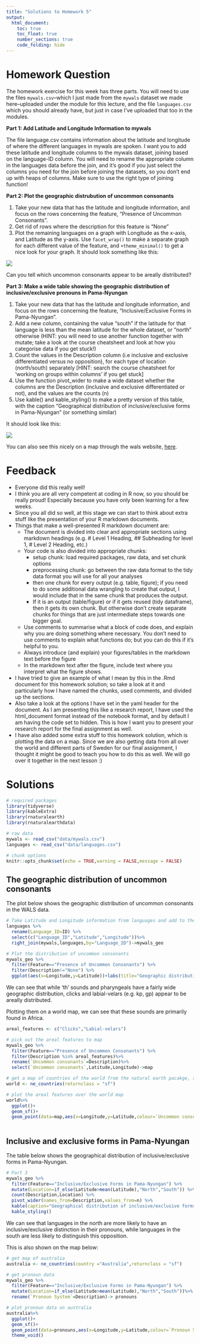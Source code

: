 ```yaml
---
title: "Solutions to Homework 5"
output: 
  html_document:
    toc: true
    toc_float: true
    number_sections: true
    code_folding: hide
---
```


# Homework Question

The homework exercise for this week has three parts. You will need to use the files `mywals.csv`--which I just made from the `mywals` dataset we made here--uploaded under the module for this lecture, and the file `languages.csv` which you should already have, but just in case I've uploaded that too in the modules.

**Part 1: Add Latitude and Longitude Information to mywals**

The file language.csv contains information about the latitude and longitude of where the different languages in mywals are spoken. I want you to add these latitude and longitude columns to the mywals dataset, joining based on the language-ID column. You will need to rename the appropriate column in the languages data before the join, and it's good if you just select the columns you need for the join before joining the datasets, so you don't end up with heaps of columns. Make sure to use the right type of joining function!

**Part 2: Plot the geographic distrubution of uncommon consonants**

1. Take your new data that has the latitude and longitude information, and focus on the rows concerning the feature, "Presence of Uncommon Consonants".
2. Get rid of rows where the description for this feature is "None"
3. Plot the remaining languages on a graph with Longitude as the x-axis, and Latitude as the y-axis. Use `facet_wrap()` to make a separate graph for each different value of the feature, and `+theme_minimal()` to get a nice look for your graph. It should look something like this:


![](images/graphweirdcons.png)

Can you tell which uncommon consonants appear to be areally distributed?

**Part 3: Make a wide table showing the geographic distribution of inclusive/exclusive pronouns in Pama-Nyungan**

1. Take your new data that has the latitude and longitude information, and focus on the rows concerning the feature, "Inclusive/Exclusive Forms in Pama-Nyungan".
2. Add a new column, containing the value "south" if the latitude for that language is less than the mean latitude for the whole dataset, or "north" otherwise (HINT: you will need to use another function together with mutate; take a look at the course cheatsheet and look at how you categorise data if you get stuck!)
3. Count the values in the Description column (i.e inclusive and exclusive differentiated versus no opposition), for each type of location (north/south) separately [HINT: search the course cheatsheet for 'working on groups within columns' if you get stuck]
4. Use the function pivot_wider to make a wide dataset whether the columns are the Description (inclusive and exclusive differentiated or not), and the values are the counts (n) 
5. Use kable() and kable_styling() to make a pretty version of this table, with the caption "Geographical distribution of inclusive/exclusive forms in Pama-Nyungan" (or something similar)

It should look like this:

![](images/pronountable.PNG)


You can also see this nicely on a map through the wals website, [here](https://wals.info/feature/39B#4/-25.40/133.55).

# Feedback

* Everyone did this really well! 
* I think you are all very competent at coding in R now, so you should be really proud! Especially because you have only been learning for a few weeks.
* Since you all did so well, at this stage we can start to think about extra stuff like the presentation of your R markdown documents. 
* Things that make a well-presented R markdown document are:
  - The document is divided into clear and appropriate sections using markdown headings (e.g. # Level 1 Heading, ## Subheading for level 1, # Level 2 Heading, etc.)
  - Your code is also divided into appropriate chunks:
    - setup chunk: load required packages, raw data, and set chunk options
    - preprocessing chunk: go between the raw data format to the tidy data format you will use for all your analyses
    - then one chunk for every output (e.g. table, figure); if you need to do some additional data wrangling to create that output, I would include that in the same chunk that produces the output. 
    - If it is an output (table/figure) or if it gets reused (tidy dataframe), then it gets its own chunk. But otherwise don't create separate chunks for things that are just intermediate steps towards one bigger goal. 
  - Use comments to summarise what a block of code does, and explain why you are doing something where necessary. You don't need to use comments to explain what functions do; but you can do this if it's helpful to you. 
  - Always introduce (and explain) your figures/tables in the markdown text before the figure
  - In the markdown text after the figure, include text where you interpret what the figure shows.
* I have tried to give an example of what I mean by this in the .Rmd document for this homework solution; so take a look at it and particularly how I have named the chunks, used comments, and divided up the sections.
* Also take a look at the options I have set in the yaml header for the document. As I am presenting this like a research report, I have used the html_document format instead of the notebook format, and by default I am having the code set to hidden. This is how I want you to present your research report for the final assignment as well.
* I have also added some extra stuff to this homework solution, which is plotting the data on a map. Since we are also getting data from all over the world and different parts of Sweden for our final assignment, I thought it might be good to teach you how to do this as well. We will go over it together in the next lesson :)

# Solutions

```r
# required packages
library(tidyverse)
library(kableExtra)
library(rnaturalearth)
library(rnaturalearthdata)

# raw data
mywals <- read_csv("data/mywals.csv")
languages <- read_csv("data/languages.csv")

# chunk options
knitr::opts_chunk$set(echo = TRUE,warning = FALSE,message = FALSE)
```

## The geographic distribution of uncommon consonants

The plot below shows the geographic distribution of uncommon consonants in the WALS data.

```r
# Take Latitude and Longitude information from languages and add to the wals data
languages %>% 
  rename(Language_ID=ID) %>% 
  select(c("Language_ID","Latitude","Longitude"))%>%
  right_join(mywals,languages,by="Language_ID")->mywals_geo   

# Plot the distribution of uncommon consonants
mywals_geo %>% 
  filter(Feature=="Presence of Uncommon Consonants") %>% 
  filter(Description!="None") %>% 
  ggplot(aes(x=Longitude,y=Latitude))+labs(title="Geographic distribution of uncommon consonants in the WALS data")+geom_point()+facet_wrap(~Description)+theme_minimal()
```

We can see that while 'th' sounds and pharyngeals have a fairly wide geographic distribution, clicks and labial-velars (e.g. kp, gp) appear to be areally distributed. 

Plotting them on a world map, we can see that these sounds are primarily found in Africa.

```r
areal_features <- c("Clicks","Labial-velars")

# pick out the areal features to map
mywals_geo %>% 
  filter(Feature=="Presence of Uncommon Consonants") %>% 
  filter(Description %in% areal_features)%>%
  rename(`Uncommon consonants`=Description)%>%
  select(`Uncommon consonants`,Latitude,Longitude)->map

# get a map of countries of the world from the natural earth pacakge, sf is a map format
world <- ne_countries(returnclass = "sf")

# plot the areal features over the world map
world%>%
  ggplot()+
  geom_sf()+
  geom_point(data=map,aes(x=Longitude,y=Latitude,colour=`Uncommon consonants`))+theme_void()
  
```

## Inclusive and exclusive forms in Pama-Nyungan

The table below shows the geographical distribution of inclusive/exclusive forms in Pama-Nyungan.

```r
# Part 3
mywals_geo %>% 
  filter(Feature=="Inclusive/Exclusive Forms in Pama-Nyungan") %>% 
  mutate(Location=if_else(Latitude>mean(Latitude),"North","South")) %>% 
  count(Description,Location) %>% 
  pivot_wider(names_from=Description,values_from=n) %>% 
  kable(caption="Geographical distribution of inclusive/exclusive forms in Pama-Nyungan",col.names=c("Location","Inclusive and exclusive differentiated","No inclusive/exclusive opposition")) %>% 
  kable_styling()

```

We can see that languages in the north are more likely to have an inclusive/exclusive distinction in their pronouns, while languages in the south are less likely to distinguish this opposition.

This is also shown on the map below:

```r
# get map of australia
australia <- ne_countries(country ="Australia",returnclass = "sf")

# get pronoun data
mywals_geo %>% 
  filter(Feature=="Inclusive/Exclusive Forms in Pama-Nyungan") %>% 
  mutate(Location=if_else(Latitude>mean(Latitude),"North","South"))%>%
  rename(`Pronoun System`=Description)-> pronouns

# plot pronoun data on australia
australia%>%
  ggplot()+
  geom_sf()+
  geom_point(data=pronouns,aes(x=Longitude,y=Latitude,colour=`Pronoun System`))+
  theme_void()
```

